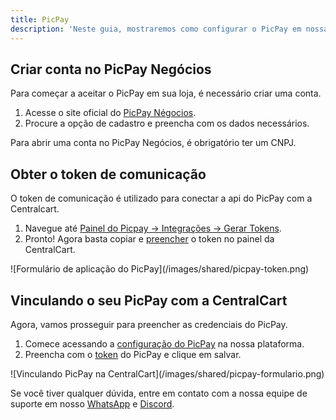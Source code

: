 ```yaml
---
title: PicPay
description: 'Neste guia, mostraremos como configurar o PicPay em nossa plataforma.'
---
```


## Criar conta no PicPay Negócios
Para começar a aceitar o PicPay em sua loja, é necessário criar uma conta.

1. Acesse o site oficial do [PicPay Négocios](https://cadastro-negocios.picpay.com/dados-cadastrais).
2. Procure a opção de cadastro e preencha com os dados necessários.

<Warning>
Para abrir uma conta no PicPay Negócios, é obrigatório ter um CNPJ.
</Warning>

## Obter o token de comunicação
O token de comunicação é utilizado para conectar a api do PicPay com a Centralcart. 

1. Navegue até [Painel do Picpay -> Integrações -> Gerar Tokens](https://painel-negocios.picpay.com/integracoes).
2. Pronto! Agora basta copiar e [preencher](https://app.centralcart.com.br/settings/gateway/picpay) o token no painel da CentralCart.

<Frame>
  ![Formulário de aplicação do PicPay](/images/shared/picpay-token.png)
</Frame>

## Vinculando o seu PicPay com a CentralCart
Agora, vamos prosseguir para preencher as credenciais do PicPay.

1. Comece acessando a [configuração do PicPay](https://app.centralcart.com.br/settings/gateway/picpay) na nossa plataforma.
3. Preencha com o [token](#obter-o-token-de-comunicacao) do PicPay e clique em salvar.

<Frame>
  ![Vinculando PicPay na CentralCart](/images/shared/picpay-formulario.png)
</Frame>

<Check>Se você tiver qualquer dúvida, entre em contato com a nossa equipe de suporte
em nosso [WhatsApp](https://api.whatsapp.com/send/?phone=5515992647447&text=Ol%C3%A1%2C+tenho+d%C3%BAvidas+sobre+a+CentralCart&type=phone_number&app_absent=0) 
e [Discord](https://centralcart.com.br/discord).</Check>

